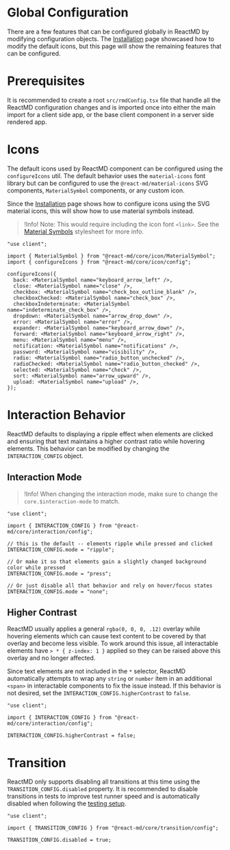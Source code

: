 # Global Configuration

There are a few features that can be configured globally in ReactMD by
modifying configuration objects. The [Installation](/getting-started/installation) page
showcased how to modify the default icons, but this page will show the
remaining features that can be configured.

# Prerequisites

It is recommended to create a root `src/rmdConfig.tsx` file that handle
all the ReactMD configuration changes and is imported once into either
the main import for a client side app, or the base client component in
a server side rendered app.

# Icons

The default icons used by ReactMD component can be configured using the
`configureIcons` util. The default behavior uses the `material-icons` font
library but can be configured to use the `@react-md/material-icons` SVG components,
`MaterialSymbol` components, or any custom icon.

Since the
[Installation](/getting-started/installation#configuring-custom-icons) page
shows how to configure icons using the SVG material icons, this will show how
to use material symbols instead.

> !Info! Note: This would require including the icon font `<link>`. See the
> [Material Symbols](/components/material-icons-and-symbols?icon=air&icon.stylesheet)
> stylesheet for more info.

```tsx fileName="src/rmdConfig.tsx"
"use client";

import { MaterialSymbol } from "@react-md/core/icon/MaterialSymbol";
import { configureIcons } from "@react-md/core/icon/config";

configureIcons({
  back: <MaterialSymbol name="keyboard_arrow_left" />,
  close: <MaterialSymbol name="close" />,
  checkbox: <MaterialSymbol name="check_box_outline_blank" />,
  checkboxChecked: <MaterialSymbol name="check_box" />,
  checkboxIndeterminate: <MaterialSymbol name="indeterminate_check_box" />,
  dropdown: <MaterialSymbol name="arrow_drop_down" />,
  error: <MaterialSymbol name="error" />,
  expander: <MaterialSymbol name="keyboard_arrow_down" />,
  forward: <MaterialSymbol name="keyboard_arrow_right" />,
  menu: <MaterialSymbol name="menu" />,
  notification: <MaterialSymbol name="notifications" />,
  password: <MaterialSymbol name="visibility" />,
  radio: <MaterialSymbol name="radio_button_unchecked" />,
  radioChecked: <MaterialSymbol name="radio_button_checked" />,
  selected: <MaterialSymbol name="check" />,
  sort: <MaterialSymbol name="arrow_upward" />,
  upload: <MaterialSymbol name="upload" />,
});
```

# Interaction Behavior

ReactMD defaults to displaying a ripple effect when elements are clicked and
ensuring that text maintains a higher contrast ratio while hovering elements.
This behavior can be modified by changing the `INTERACTION_CONFIG` object.

## Interaction Mode

> !Info! When changing the interaction mode, make sure to change the
> `core.$interaction-mode` to match.

```tsx fileName="src/rmdConfig.tsx"
"use client";

import { INTERACTION_CONFIG } from "@react-md/core/interaction/config";

// this is the default -- elements ripple while pressed and clicked
INTERACTION_CONFIG.mode = "ripple";

// Or make it so that elements gain a slightly changed background color while pressed
INTERACTION_CONFIG.mode = "press";

// Or just disable all that behavior and rely on hover/focus states
INTERACTION_CONFIG.mode = "none";
```

## Higher Contrast

ReactMD usually applies a general `rgba(0, 0, 0, .12)` overlay while hovering
elements which can cause text content to be covered by that overlay and become
less visible. To work around this issue, all interactable elements have `> * {
z-index: 1 }` applied so they can be raised above this overlay and no longer
affected.

Since text elements are not included in the `*` selector, ReactMD automatically
attempts to wrap any `string` or `number` item in an additional `<span>` in
interactable components to fix the issue instead. If this behavior is not desired,
set the `INTERACTION_CONFIG.higherContrast` to `false`.

```tsx fileName="src/rmdConfig.tsx"
"use client";

import { INTERACTION_CONFIG } from "@react-md/core/interaction/config";

INTERACTION_CONFIG.higherContrast = false;
```

# Transition

ReactMD only supports disabling all transitions at this time using the
`TRANSITION_CONFIG.disabled` property. It is recommended to disable transitions
in tests to improve test runner speed and is automatically disabled when
following the [testing setup](/testing/quickstart).

```tsx fileName="src/rmdConfig.tsx"
"use client";

import { TRANSITION_CONFIG } from "@react-md/core/transition/config";

TRANSITION_CONFIG.disabled = true;
```
